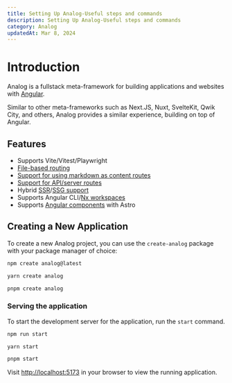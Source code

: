 ```yaml
---
title: Setting Up Analog-Useful steps and commands
description: Setting Up Analog-Useful steps and commands
category: Analog
updatedAt: Mar 8, 2024
---
```


# Introduction

Analog is a fullstack meta-framework for building applications and websites with [Angular](https://angular.dev/).

Similar to other meta-frameworks such as Next.JS, Nuxt, SvelteKit, Qwik City, and others, Analog provides a similar experience, building on top of Angular.

## Features[​](https://analogjs.org/docs#features "Direct link to Features")

- Supports Vite/Vitest/Playwright
- [File-based routing](https://analogjs.org/docs/features/routing/overview)
- [Support for using markdown as content routes](https://analogjs.org/docs/features/routing/content)
- [Support for API/server routes](https://analogjs.org/docs/features/api/overview)
- Hybrid [SSR](https://analogjs.org/docs/features/server/server-side-rendering)/[SSG support](https://analogjs.org/docs/features/server/static-site-generation)
- Supports Angular CLI/[Nx workspaces](https://analogjs.org/docs/integrations/nx)
- Supports [Angular components](https://analogjs.org/docs/packages/astro-angular/overview) with Astro

## Creating a New Application[​](https://analogjs.org/docs/getting-started#creating-a-new-application "Direct link to Creating a New Application")

To create a new Analog project, you can use the `create-analog` package with your package manager of choice:

```bash
npm create analog@latest
```

```bash
yarn create analog
```

```bash
pnpm create analog
```

### Serving the application[​](https://analogjs.org/docs/getting-started#serving-the-application "Direct link to Serving the application")

To start the development server for the application, run the `start` command.

```bash
npm run start
```

```bash
yarn start
```

```bash
pnpm start
```

Visit [http://localhost:5173](http://localhost:5173/) in your browser to view the running application.